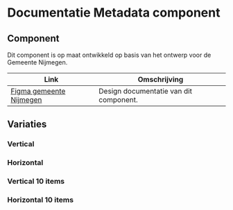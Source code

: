 
# Documentatie Metadata component

## Component

Dit component is op maat ontwikkeld op basis van het ontwerp voor de Gemeente Nijmegen.

| Link                                                                                                                                           | Omschrijving                                                    |
| ---------------------------------------------------------------------------------------------------------------------------------------------- | --------------------------------------------------------------- |
| [Figma gemeente Nijmegen](https://www.figma.com/design/g3AieWAFD3NtkbDDTTFC30/Novio---Nijmegen-Design-System?node-id=7399-296692) | Design documentatie van dit component.                           |


## Variaties

### Vertical

<Canvas of={MetadataStories.Default} sourceState="none" />

### Horizontal

<Canvas of={MetadataStories.DefaultHorizontal} sourceState="none" />

### Vertical 10 items

<Canvas of={MetadataStories.Multiple} sourceState="none" />

### Horizontal 10 items

<Canvas of={MetadataStories.MultipleHorizontal} sourceState="none" />